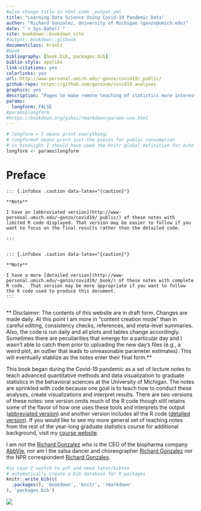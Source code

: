 ```yaml
--- 
#also change title in html code _output.yml
title: "Learning Data Science Using Covid-19 Pandemic Data"
author: "Richard Gonzalez, University of Michigan (gonzo@umich.edu)"
date: "`r Sys.Date()`"
site: bookdown::bookdown_site
#output: bookdown::gitbook 
documentclass: krantz
#book
bibliography: [book.bib, packages.bib]
biblio-style: apalike
link-citations: yes
colorlinks: yes
url: http://www-personal.umich.edu/~gonzo/covid19/_public/
github-repo: https://github.com/gonzoum/covid19-analyses
graphics: yes
description: "Pages to make remote teaching of statistics more interesting during the covid-19 pandemic."
params:
  longform: FALSE
#params$longform
#https://bookdown.org/yihui/rmarkdown/params-use.html
---
```


<!-- I decided to produce two versions of these documents. One for the R audience with all the R code and some statistical issues like checking assumptions and one for a broader audience without interest in the R details.  I use echo=longform to select which R chunks to print and asis echo=longform for conditional definition of text. Currently need to set longform=T in header of index file and choose the right output directory in _bookdown.  Need to figure out how to automatically do both. -->

<!-- ti get index:  Rscript -e "bookdown::render_book('index.Rmd', 'bookdown::pdf_book')" -->

<!-- To stop the server, run servr::daemon_stop(1) or restart your R session -->
<!-- Serving the directory /Users/gonzo/Dropbox/transfer/mac transfer/covid19-analyses at http://127.0.0.1:4321 -->

```r
# longform = T means print everything; 
# longform=F means print just the pieces for public consumption
# in hindsight I should have used the knitr global definition for echo (for r chunks) # and "asis" (for text) 
longform <- params$longform
```


# Preface {-}

```asis
::: {.infobox .caution data-latex="{caution}"}

**Note**

I have an [abbreviated version](http://www-personal.umich.edu/~gonzo/covid19/_public/) of these notes with limited R code displayed. That version may be easier to follow if you want to focus on the final results rather than the detailed code.

:::
  
```

```asis
::: {.infobox .caution data-latex="{caution}"}

**Note**

I have a more [detailed version](http://www-personal.umich.edu/~gonzo/covid19/_book/) of these notes with complete R code.  That version may be more appropriate if you want to follow the R code used to produce this document.
:::
  
```

** Disclaimer:  The contents of this website are in draft form.  Changes are made daily.  At this point I am more in "content creation mode" than in careful editing, consistency checks, references, and meta-level summaries.  Also, the code is run daily and all plots and tables change accordingly. Sometimes there are peculiarities that emerge for a particular day and I wasn't able to catch them prior to uploading the new day's files (e.g., a weird plot, an outlier that leads to unreasonable parameter estimates). This will eventually stablize as the notes enter their final form.** 

This book began during the Covid-19 pandemic as a set of lecture notes to teach advanced quantitative methods and data visualization to graduate statistics in the behavioral sciences at the University of Michigan. The notes are sprinkled with code because one goal is to teach how to conduct these analyses, create visualizations and interpret results.  There are two versions of these notes: one version omits much of the R code though still retains some of the flavor of how one uses these tools and interprets the output ([abbreviated version](http://www-personal.umich.edu/~gonzo/covid19/_public)) and another version includes all the R code ([detailed version](http://www-personal.umich.edu/~gonzo/covid19/_book)).   If you would like to see my more general set of teaching notes from the rest of the year-long graduate statistics course for additional background, visit my [course website](http://www-personal.umich.edu/~gonzo/coursenotes/).

<!-- ::: {.infobox .caution data-latex="{caution}"} -->

<!-- **Note** -->

<!-- Throughout these notes I adapted existing code and examples. Where I borrowed from other people I provide appropriate citation.  I wrote these notes relatively quickly and have not double checked all the code nor have edited the text carefully. I also worked on this in small pieces so there may be inconsistencies or redundancies across pieces, which will eventually be fixed and written in more elegant flowing code. -->

<!-- ::: -->


I am not the [Richard Gonzalez](https://www.fiercepharma.com/pharma/abbvie-ceo-gonzalez-nabbed-21-6b-pay-package-year-marked-by-megamerger-humira-decline) who is the CEO of the biopharma company [AbbVie](https://www.abbvie.com/our-company.html?utm_campaign=cc_herenow_2020_rep&utm_medium=psearch&utm_source=google&utm_content=brand%20core&utm_term=abbvie), nor am I the salsa dancer and choreographer [Richard Gonzalez](https://gibneydance.org/event/mixed-flava-contemporary-caribbean-dance/2018-12-02/) nor the NPR correspondent [Richard Gonzales](https://www.npr.org/people/2100569/richard-gonzales). 



```r
#in case I switch to pdf and need latex/bibtex
# automatically create a bib database for R packages
knitr::write_bib(c(
  .packages(), 'bookdown', 'knitr', 'rmarkdown'
), 'packages.bib')
```

<!-- UM counter script -->

<img src="http://counter.www.umich.edu/counter?link=http://www.umich.edu/~gonzo/covid-19/+book/index.html">


<!--  To stop the server, run servr::daemon_stop(1) or restart your R session -->
<!--  Serving the directory /Users/gonzo/Dropbox/transfer/mac transfer/bookdown-demo-master at http://127.0.0.1:4321-->

<!-- Various R notes -->
<!-- You can label chapter and section titles using `{#label}` after them, e.g., we can reference Chapter \@ref(intro). If you do not manually label them, there will be automatic labels anyway, e.g., Chapter \@ref(methods). -->

<!-- Figures and tables with captions will be placed in `figure` and `table` environments, respectively. -->

<!-- ```{r nice-fig, fig.cap='Here is a nice figure!', out.width='80%', fig.asp=.75, fig.align='center'} -->
<!-- par(mar = c(4, 4, .1, .1)) -->
<!-- plot(pressure, type = 'b', pch = 19) -->
<!-- ``` -->

<!-- Reference a figure by its code chunk label with the `fig:` prefix, e.g., see Figure \@ref(fig:nice-fig). Similarly, you can reference tables generated from `knitr::kable()`, e.g., see Table \@ref(tab:nice-tab). -->

<!-- ```{r nice-tab, tidy=FALSE} -->
<!-- knitr::kable( -->
<!--   head(iris, 20), caption = 'Here is a nice table!', -->
<!--   booktabs = TRUE -->
<!-- ) -->
<!-- ``` -->


<!-- You can write citations, too. For example, we are using the **bookdown** package [@R-bookdown] in this sample book, which was built on top of R Markdown and **knitr** [@xie2015]. -->

